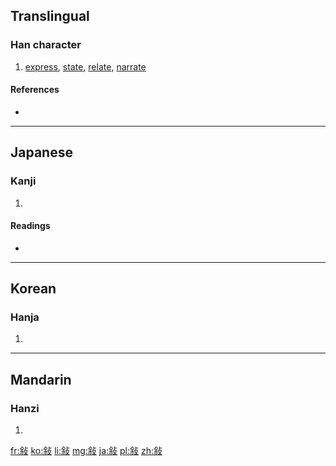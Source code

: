 {{also|叙}}
==Translingual==

===Han character===
{{Han char|rn=66|rad=攴|as=07|sn=11|four=|canj=人木卜水 (ODYE)}}

# [[express]], [[state]], [[relate]], [[narrate]]

====References====
* {{Han ref|kx=0470.320|dkj=13205|dj=0821.130|hdz=21458.160|uh=654D|ud=25933}}

----

==Japanese==

===Kanji===
{{ja-kanji|grade=|rs=攴07}}

# {{defn|lang=ja|sort=攴07}}

====Readings====
* {{ja-readings|on=[[じょ]] (jo)|kun=[[ついでる]] (tsuideru), [[ついで]] (tsuide)}}

----

==Korean==

===Hanja===
{{ko-hanja|hangeul=서|eumhun=|rv=seo|mr=sŏ|y=se}}

# {{defn|lang=ko|sort=攴07}}

----

==Mandarin==

===Hanzi===
{{cmn-hanzi|pin=[[xù]] ([[xu4]])|wg=hsü<sup>4</sup>}}

# {{defn|lang=cmn|sort=攴07}}

[[fr:敍]]
[[ko:敍]]
[[li:敍]]
[[mg:敍]]
[[ja:敍]]
[[pl:敍]]
[[zh:敍]]